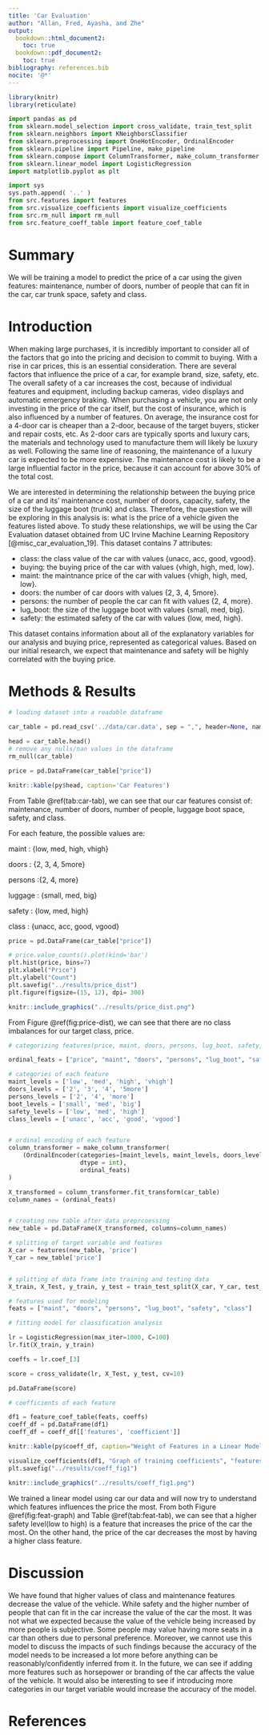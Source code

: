 ```yaml
---
title: 'Car Evaluation'
author: "Allan, Fred, Ayasha, and Zhe"
output:
  bookdown::html_document2:
    toc: true
  bookdown::pdf_document2:
    toc: true
bibliography: references.bib
nocite: '@*'
---
```


```r
library(knitr)  
library(reticulate)  
```

```python
import pandas as pd
from sklearn.model_selection import cross_validate, train_test_split
from sklearn.neighbors import KNeighborsClassifier
from sklearn.preprocessing import OneHotEncoder, OrdinalEncoder
from sklearn.pipeline import Pipeline, make_pipeline
from sklearn.compose import ColumnTransformer, make_column_transformer
from sklearn.linear_model import LogisticRegression
import matplotlib.pyplot as plt

import sys
sys.path.append( '..' )
from src.features import features
from src.visualize_coefficients import visualize_coefficients
from src.rm_null import rm_null
from src.feature_coeff_table import feature_coef_table
```

# Summary

We will be training a model to predict the price of a car using the given features: maintenance, number of doors, number of people that can fit in the 
car, car trunk space, safety and class.

# Introduction

When making large purchases, it is incredibly important to consider all of the factors that go into the pricing and decision to commit to buying. 
With a rise in car prices, this is an essential consideration. There are several factors that influence the price of a car, for example brand, size, 
safety, etc. The overall safety of a car increases the cost, because of individual features and equipment, including backup cameras, video displays and 
automatic emergency braking. When purchasing a vehicle, you are not only investing in the price of the car itself, but the cost of insurance, which is 
also influenced by a number of features. On average, the insurance cost for a 4-door car is cheaper than a 2-door, because of the target buyers, sticker 
and repair costs, etc. As 2-door cars are typically sports and luxury cars, the materials and technology used to manufacture them will likely be luxury 
as well. Following the same line of reasoning, the maintenance of a luxury car is expected to be more expensive. The maintenance cost is likely to be a 
large influential factor in the price, because it can account for above 30% of the total cost.

We are interested in determining the relationship between the buying price of a car and its' maintenance cost, number of doors, capacity, safety, the 
size of the luggage boot (trunk) and class. Therefore, the question we will be exploring in this analysis is: what is the price of a vehicle given the features listed above. To study these relationships, we will be using the Car Evaluation dataset obtained from UC Irvine Machine Learning Repository 
[@misc_car_evaluation_19]. This dataset contains 7 attributes: 

- class: the class value of the car with values {unacc, acc, good, vgood}.
- buying: the buying price of the car with values {vhigh, high, med, low}.
- maint: the maintnance price of the car with values {vhigh, high, med, low}.
- doors: the number of car doors with values {2, 3, 4, 5more}.
- persons: the number of people the car can fit with values {2, 4, more}.
- lug_boot: the size of the luggage boot with values {small, med, big}.
- safety: the estimated safety of the car with values {low, med, high}.

This dataset contains information about all of the explanatory variables for our analysis and buying price, represented as 
categorical values. Based on our initial research, we expect that maintenance and safety will be highly correlated with the buying price.

# Methods & Results

```python
# loading dataset into a readable dataframe

car_table = pd.read_csv('../data/car.data', sep = ",", header=None, names = ["price", "maint", "doors", "persons", "lug_boot", "safety", "class"],)

head = car_table.head()
# remove any nulls/nan values in the dataframe
rm_null(car_table)

price = pd.DataFrame(car_table["price"])
```

```r

knitr::kable(py$head, caption='Car Features')
```
From Table \@ref(tab:car-tab), we can see that our car features consist of: maintenance, number of doors, number of people, luggage boot space, safety, and class.

For each feature, the possible values are:

maint : {low, med, high, vhigh}

doors : {2, 3, 4, 5more}

persons :{2, 4, more}

luggage : {small, med, big}

safety : {low, med, high}

class : {unacc, acc, good, vgood}


```python

price = pd.DataFrame(car_table["price"])

# price.value_counts().plot(kind='bar')
plt.hist(price, bins=7)
plt.xlabel("Price")
plt.ylabel("Count")
plt.savefig("../results/price_dist")
plt.figure(figsize=(15, 12), dpi= 300)
```

```r
knitr::include_graphics("../results/price_dist.png")
```

From Figure \@ref(fig:price-dist), we can see that there are no class imbalances for our target class, price.


```python
# categorizing features(price, maint, doors, persons, lug_boot, safety, class) to be used a in column transformer to enable easy manipulation of data frame

ordinal_feats = ["price", "maint", "doors", "persons", "lug_boot", "safety", "class"]

# categories of each feature
maint_levels = ['low', 'med', 'high', 'vhigh']
doors_levels = ['2', '3', '4', '5more']
persons_levels = ['2', '4', 'more']
boot_levels = ['small', 'med', 'big']
safety_levels = ['low', 'med', 'high']
class_levels = ['unacc', 'acc', 'good', 'vgood']


# ordinal encoding of each feature
column_transformer = make_column_transformer(
    (OrdinalEncoder(categories=[maint_levels, maint_levels, doors_levels, persons_levels, boot_levels, safety_levels, class_levels],
                    dtype = int),
                    ordinal_feats)
)

X_transformed = column_transformer.fit_transform(car_table)
column_names = (ordinal_feats)


# creating new table after data preprcoessing 
new_table = pd.DataFrame(X_transformed, columns=column_names)

# splitting of target variable and features
X_car = features(new_table, 'price')
Y_car = new_table['price']


# splitting of data frame into training and testing data
X_train, X_Test, y_train, y_test = train_test_split(X_car, Y_car, test_size=0.2, random_state=1)

# features used for modeling
feats = ["maint", "doors", "persons", "lug_boot", "safety", "class"]

# fitting model for classification analysis

lr = LogisticRegression(max_iter=1000, C=100)
lr.fit(X_train, y_train)

coeffs = lr.coef_[3]

score = cross_validate(lr, X_Test, y_test, cv=10)

pd.DataFrame(score)

# coefficients of each feature

df1 = feature_coef_table(feats, coeffs)
coeff_df = pd.DataFrame(df1)
coeff_df = coeff_df[['features', 'coefficient']]
```

```r
knitr::kable(py$coeff_df, caption="Weight of Features in a Linear Model")
```

``` python
visualize_coefficients(df1, "Graph of training coefficients", "features", "coefficient")
plt.savefig("../results/coeff_fig1")
```

```r
knitr::include_graphics("../results/coeff_fig1.png")
```

We trained a linear model using car our data and will now try to understand which features influences the price the most. From both Figure \@ref(fig:feat-graph) and Table \@ref(tab:feat-tab), we can see that a higher safety level(low to high) is a feature that increases the price of the car the most. On the other hand, the price of the car decreases the most by having a higher class feature.

# Discussion

We have found that higher values of class and maintenance features decrease the value of the vehicle. While safety and the higher number of people that 
can fit in the car increase the value of the car the most. It was not what we expected because the value of the vehicle being increased by more people 
is subjective. Some people may value having more seats in a car than others due to personal preference. Moreover, we cannot use this model to discuss 
the impacts of such findings because the accuracy of the model needs to be increased a lot more before anything can be reasonably/confidently inferred 
from it. In the future, we can see if adding more features such as horsepower or branding of the car affects the value of the vehicle. It would also be 
interesting to see if introducing more categories in our target variable would increase the accuracy of the model.
 
# References
